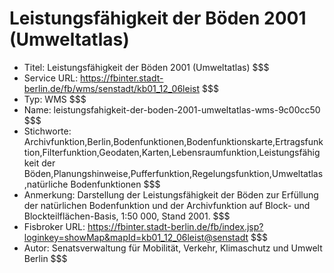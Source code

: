 # Leistungsfähigkeit der Böden 2001 (Umweltatlas)
- Titel: Leistungsfähigkeit der Böden 2001 (Umweltatlas) $$$
- Service URL: https://fbinter.stadt-berlin.de/fb/wms/senstadt/kb01_12_06leist $$$
- Typ: WMS $$$
- Name: leistungsfahigkeit-der-boden-2001-umweltatlas-wms-9c00cc50 $$$
- Stichworte: Archivfunktion,Berlin,Bodenfunktionen,Bodenfunktionskarte,Ertragsfunktion,Filterfunktion,Geodaten,Karten,Lebensraumfunktion,Leistungsfähigkeit der Böden,Planungshinweise,Pufferfunktion,Regelungsfunktion,Umweltatlas,natürliche Bodenfunktionen $$$
- Anmerkung: Darstellung der Leistungsfähigkeit der Böden zur Erfüllung der natürlichen Bodenfunktion und der Archivfunktion auf Block- und Blockteilflächen-Basis, 1:50 000, Stand 2001. $$$
- Fisbroker URL: https://fbinter.stadt-berlin.de/fb/index.jsp?loginkey=showMap&mapId=kb01_12_06leist@senstadt $$$
- Autor: Senatsverwaltung für Mobilität, Verkehr, Klimaschutz und Umwelt Berlin $$$
